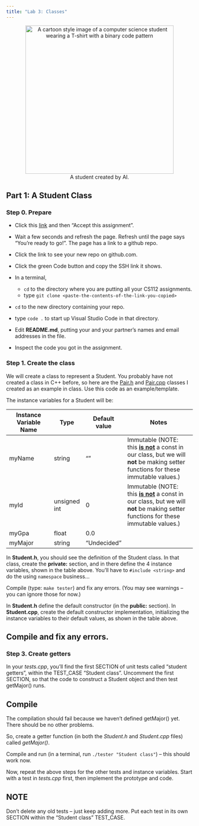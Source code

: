 ```yaml
---
title: "Lab 3: Classes"
---
```


<!-- ![A student created by AI](imgs/student-cover.jpeg "A cartoon style image of a computer science student wearing a T-shirt with a binary code pattern") -->

<center>
<figure>
    <img src="imgs/student-cover.jpeg"
         alt="A cartoon style image of a computer science student wearing a T-shirt with a binary code pattern"
         width="400"  >
    <figcaption>A student created by AI.</figcaption>
</figure>
</center>

## Part 1: A Student Class

### Step 0. Prepare

- Click this [link](https://classroom.github.com/a/1IU3C6dH) and then "Accept this assignment".
- Wait a few seconds and refresh the page. Refresh until the page says "You're ready to go!". The page has a link to a github repo.
- Click the link to see your new repo on github.com.
- Click the green Code button and copy the SSH link it shows.

- In a terminal,
  - ```cd``` to the directory where you are putting all your CS112 assignments.
  - type ```git clone <paste-the-contents-of-the-link-you-copied>```
- ```cd``` to the new directory containing your repo.
- type ```code .``` to start up Visual Studio Code in that directory.
- Edit **README.md**, putting your and your partner's names and email addresses in the file.
- Inspect the code you got in the assignment.

### Step 1. Create the class

We will create a class to represent a Student. You probably have not created a class in C++ before, so here are the [Pair.h](files/Pair.h) and [Pair.cpp](files/Pair.cpp) classes I created as an example in class. Use this code as an example/template. 

The instance variables for a Student will be:

| Instance Variable Name | Type         | Default value | Notes                                  |
|------------------------|--------------|------------------|-------------------------------------|
| myName                 | string       | ""               | Immutable (NOTE: this <ins>**is not**</ins> a const in our class, but we will **not** be making setter functions for these immutable values.)                                  |
| myId                   | unsigned int | 0                | Immutable (NOTE: this <ins>**is not**</ins> a const in our class, but we will **not** be making setter functions for these immutable values.)                                  |
| myGpa                  | float        | 0.0              |                                     |
| myMajor                | string       | "Undecided"      |                                     |


In **Student.h**, you should see the definition of the Student class. In that class, create the **private:** section, and in there define the 4 instance variables, shown in the table above. You'll have to ```#include <string>``` and do the using ```namespace``` business...

Compile (type: ```make tester```) and fix any errors. (You may see warnings -- you can ignore those for now.)

In **Student.h** define the default constructor (in the **public:** section). In **Student.cpp**, create the default constructor implementation, initializing the instance variables to their default values, as shown in the table above.

:::{.callout-important}
## Compile and fix any errors.
:::

### Step 3. Create getters

In your *tests.cpp*, you'll find the first SECTION of unit tests called "student getters", within the TEST_CASE "Student class". Uncomment the first SECTION, so that the code to construct a Student object and then test getMajor() runs. 

:::{.callout-caution}
## Compile
The compilation should fail because we haven't defined getMajor() yet. There should be no other problems.
:::

So, create a getter function (in both the *Student.h* and *Student.cpp* files) called *getMajor()*. 

Compile and run (in a terminal, run ```./tester "Student class"```) -- this should work now. 

Now, repeat the above steps for the other tests and instance variables. Start with a test in *tests.cpp* first, then implement the prototype and code. 

:::{.callout-tip}
## NOTE
Don't delete any old tests -- just keep adding more. Put each test in its own SECTION within the "Student class" TEST_CASE.
:::
